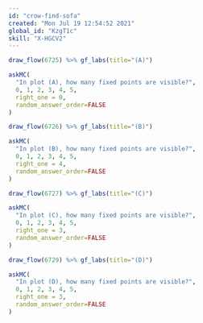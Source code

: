 ```yaml
---
id: "crow-find-sofa"
created: "Mon Jul 19 12:54:52 2021"
global_id: "KzgT1c" 
skill: "X-HGCV2"
---
```


```r
draw_flow(6725) %>% gf_labs(title="(A)")
```
```r
askMC(
  "In plot (A), how many fixed points are visible?",
  0, 1, 2, 3, 4, 5, 
  right_one = 0,
  random_answer_order=FALSE
)
```

```r
draw_flow(6726) %>% gf_labs(title="(B)")
```

```r
askMC(
  "In plot (B), how many fixed points are visible?",
  0, 1, 2, 3, 4, 5, 
  right_one = 4,
  random_answer_order=FALSE
)
```

```r
draw_flow(6727) %>% gf_labs(title="(C)")
```

```r
askMC(
  "In plot (C), how many fixed points are visible?",
  0, 1, 2, 3, 4, 5, 
  right_one = 3,
  random_answer_order=FALSE
)
```

```r
draw_flow(6729) %>% gf_labs(title="(D)")
```

```r
askMC(
  "In plot (D), how many fixed points are visible?",
  0, 1, 2, 3, 4, 5,
  right_one = 3,
  random_answer_order=FALSE
)
```

